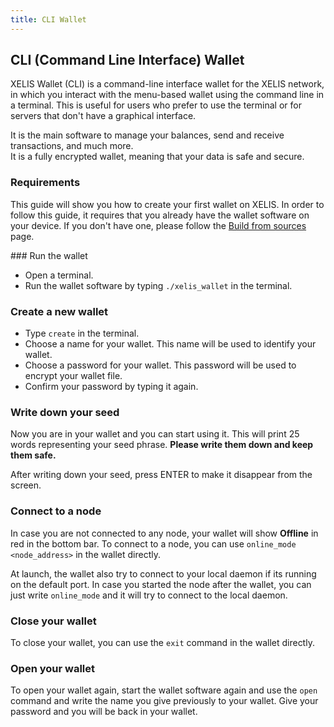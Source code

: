 ```yaml
---
title: CLI Wallet
---
```



## CLI (Command Line Interface) Wallet

XELIS Wallet (CLI) is a command-line interface wallet for the XELIS network, in which you interact with the menu-based wallet using the command line in a terminal.
This is useful for users who prefer to use the terminal or for servers that don't have a graphical interface.

It is the main software to manage your balances, send and receive transactions, and much more.<br/>
It is a fully encrypted wallet, meaning that your data is safe and secure.

### Requirements

This guide will show you how to create your first wallet on XELIS. In order to follow this guide, it requires that you already have the wallet software on your device.
If you don't have one, please follow the [Build from sources](/getting-started/build) page.

<Steps>
### Run the wallet

- Open a terminal.
- Run the wallet software by typing `./xelis_wallet` in the terminal.

### Create a new wallet

- Type `create` in the terminal.
- Choose a name for your wallet. This name will be used to identify your wallet.
- Choose a password for your wallet. This password will be used to encrypt your wallet file.
- Confirm your password by typing it again.

### Write down your seed
Now you are in your wallet and you can start using it. This will print 25 words representing your seed phrase. **Please write them down and keep them safe.**

After writing down your seed, press ENTER to make it disappear from the screen.

### Connect to a node

In case you are not connected to any node, your wallet will show **Offline** in red in the bottom bar.
To connect to a node, you can use `online_mode <node_address>` in the wallet directly.

At launch, the wallet also try to connect to your local daemon if its running on the default port.
In case you started the node after the wallet, you can just write `online_mode` and it will try to connect to the local daemon.

### Close your wallet

To close your wallet, you can use the `exit` command in the wallet directly.

### Open your wallet

To open your wallet again, start the wallet software again and use the `open` command and write the name you give previously to your wallet.
Give your password and you will be back in your wallet.

</Steps>